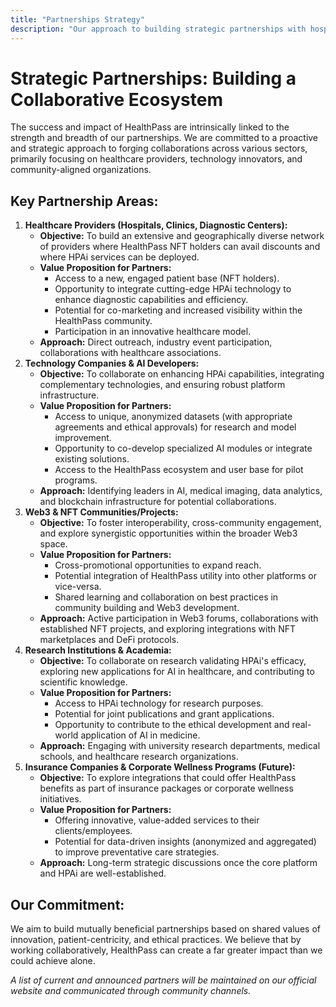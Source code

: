 ```yaml
---
title: "Partnerships Strategy"
description: "Our approach to building strategic partnerships with hospitals, tech companies, and other organizations."
---
```


# Strategic Partnerships: Building a Collaborative Ecosystem

The success and impact of HealthPass are intrinsically linked to the strength and breadth of our partnerships. We are committed to a proactive and strategic approach to forging collaborations across various sectors, primarily focusing on healthcare providers, technology innovators, and community-aligned organizations.

## Key Partnership Areas:

1. **Healthcare Providers (Hospitals, Clinics, Diagnostic Centers):**
   - **Objective:** To build an extensive and geographically diverse network of providers where HealthPass NFT holders can avail discounts and where HPAi services can be deployed.
   - **Value Proposition for Partners:**
     - Access to a new, engaged patient base (NFT holders).
     - Opportunity to integrate cutting-edge HPAi technology to enhance diagnostic capabilities and efficiency.
     - Potential for co-marketing and increased visibility within the HealthPass community.
     - Participation in an innovative healthcare model.
   - **Approach:** Direct outreach, industry event participation, collaborations with healthcare associations.
2. **Technology Companies & AI Developers:**
   - **Objective:** To collaborate on enhancing HPAi capabilities, integrating complementary technologies, and ensuring robust platform infrastructure.
   - **Value Proposition for Partners:**
     - Access to unique, anonymized datasets (with appropriate agreements and ethical approvals) for research and model improvement.
     - Opportunity to co-develop specialized AI modules or integrate existing solutions.
     - Access to the HealthPass ecosystem and user base for pilot programs.
   - **Approach:** Identifying leaders in AI, medical imaging, data analytics, and blockchain infrastructure for potential collaborations.
3. **Web3 & NFT Communities/Projects:**
   - **Objective:** To foster interoperability, cross-community engagement, and explore synergistic opportunities within the broader Web3 space.
   - **Value Proposition for Partners:**
     - Cross-promotional opportunities to expand reach.
     - Potential integration of HealthPass utility into other platforms or vice-versa.
     - Shared learning and collaboration on best practices in community building and Web3 development.
   - **Approach:** Active participation in Web3 forums, collaborations with established NFT projects, and exploring integrations with NFT marketplaces and DeFi protocols.
4. **Research Institutions & Academia:**
   - **Objective:** To collaborate on research validating HPAi's efficacy, exploring new applications for AI in healthcare, and contributing to scientific knowledge.
   - **Value Proposition for Partners:**
     - Access to HPAi technology for research purposes.
     - Potential for joint publications and grant applications.
     - Opportunity to contribute to the ethical development and real-world application of AI in medicine.
   - **Approach:** Engaging with university research departments, medical schools, and healthcare research organizations.
5. **Insurance Companies & Corporate Wellness Programs (Future):**
   - **Objective:** To explore integrations that could offer HealthPass benefits as part of insurance packages or corporate wellness initiatives.
   - **Value Proposition for Partners:**
     - Offering innovative, value-added services to their clients/employees.
     - Potential for data-driven insights (anonymized and aggregated) to improve preventative care strategies.
   - **Approach:** Long-term strategic discussions once the core platform and HPAi are well-established.

## Our Commitment:

We aim to build mutually beneficial partnerships based on shared values of innovation, patient-centricity, and ethical practices. We believe that by working collaboratively, HealthPass can create a far greater impact than we could achieve alone.

_A list of current and announced partners will be maintained on our official website and communicated through community channels._